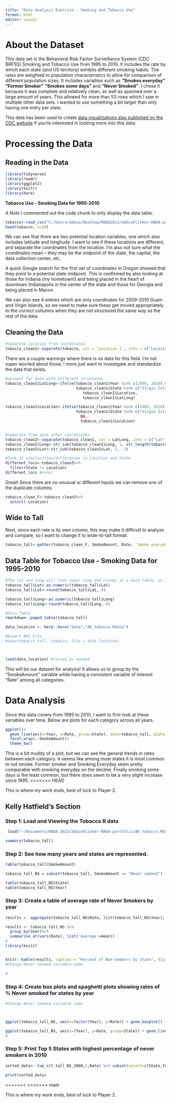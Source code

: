 ```yaml
---
title: "Data Analysis Exercise - Smoking and Tobacco Use"
format: html
editor: visual
---
```


# About the Dataset

This data set is the Behavioral Risk Factor Surveillance System (CDC BRFSS) Smoking and Tobacco Use from 1995 to 2010. It includes the rate by which each state (and US territory) exhibits different smoking habits. The rates are weighted to population characteristics to allow for comparison of different population sizes. It includes variables such as **"Smokes everyday"** **"Former Smoker"** **"Smokes some days"** and **"Never Smoked"**. I chose it because it was complete and relatively clean, as well as spanned over a large amount of years. This allowed for more than 53 rows which I saw in multiple other data sets. I wanted to use something a bit larger than only having one entry per state.

This data has been used to create [data visualizations also published on the CDC website](https://data.cdc.gov/Smoking-Tobacco-Use/2010-BRFSS-Smokes-Everyday-Map/exwk-rjkz) if you're interested in looking more into this data.

# Processing the Data

## Reading in the Data

```r
library(tidyverse)
library(readr)
library(ggplot2)
library(knitr)
library(here)
```

**Tobacco Use - Smoking Data for 1995-2010**

*A Note* I commented out the code chunk to only display the data table.

```r
tobacco<-read_csv("C:/Users/abbie/Desktop/MADA2023/abbieklinker-MADA-portfolio/data/BRFSS_Tobacco_Use_Smoking_Data_1995_2010.csv")
head(tobacco, n=10)
```

We can see that there are two potential location variables, one which also includes latitude and longitude. I want to see if these locations are different, and separate the coordinates from the location. I'm also not sure what the coordinates mean -- they may be the midpoint of the state, the capital, the data collection center, etc.

A quick Google search for the first set of coordinates in Oregon showed that they point to a potential state midpoint. This is confirmed by also looking at those for Indiana (my hometown!) and being placed in the heart of downtown Indianapolis in the center of the state and those for Georgia and being placed in Macon.

We can also see 4 entries which are only coordinates for 2009-2010 Guam and Virgin Islands, so we need to make sure these get moved appropriately to the correct collumns when they are not structured the same way as the rest of the data.

## Cleaning the Data

```r
#Separate location from coordinates
tobacco_clean1<-separate(tobacco, col = `Location 1`, into = c("Location", "LatLong"), sep = "\n")
```

There are a couple warnings where there is no data for this field. I'm not super worried about those, I more just want to investigate and standardize the data that exists.

```r
#account for data with different structures
tobacco_clean1$LatLong<-ifelse(tobacco_clean1$Year %in% c(2009, 2010) & 
                               tobacco_clean1$State %in% c("Virgin Islands", "Guam"), 
                                  tobacco_clean1$Location,
                                  tobacco_clean1$LatLong)

tobacco_clean1$Location<-ifelse(tobacco_clean1$Year %in% c(2009, 2010) & 
                               tobacco_clean1$State %in% c("Virgin Islands", "Guam"), 
                                 NA,
                                 tobacco_clean1$Location)


#separate from each other coordinates
tobacco_clean2<-separate(tobacco_clean1, col = LatLong, into = c("Lat", "Long"), sep = ",")
tobacco_clean2$Long<-str_sub(tobacco_clean2$Long, 1, str_length(tobacco_clean2$Long)-1)
tobacco_clean2$Lat<-str_sub(tobacco_clean2$Lat, 2, -2)

#look at similarities/differences in Location and State
different_locs<-tobacco_clean2%>%
  filter(State != Location) 
different_locs #none!
```

Great! Since there are no unusual or different inputs we can remove one of the duplicate columns

```r
tobacco_clean_F<-tobacco_clean2%>%
  select(-Location)
```

## Wide to Tall

Next, since each rate is its own column, this may make it difficult to analyze and compare, so I want to change it to wide-to-tall format.

```r
tobacco_tall<-gather(tobacco_clean_F, SmokeAmount, Rate, `Smoke everyday`:`Never smoked`)
```

## Data Table for Tobacco Use - Smoking Data for 1995-2010

```r

#The lat and long will look super long and clunky in a data table, so I want to round them to be pretty for presentation
tobacco_tall$Lat<-as.numeric(tobacco_tall$Lat)
tobacco_tall$Lat<-round(tobacco_tall$Lat, 4)

tobacco_tall$Long<-as.numeric(tobacco_tall$Long)
tobacco_tall$Long<-round(tobacco_tall$Long, 4)

#Data Table
rmarkdown::paged_table(tobacco_tall)

```

```r
data_location <- here::here("data","AK_tobacco.RData")

#Export RDS File
#save(tobacco_tall, tobacco, file = data_location) 



load(data_location) #reload as needed
```

This will be our dataset for analysis! It allows us to group by the "SmokeAmount" variable while having a consistent variable of interest "Rate" among all categories.

# Data Analysis

Since this data covers from 1995 to 2010, I want to first look at these variables over time. Below are plots for each category across all years.

```r
ggplot()+
  geom_line(aes(x=Year, y=Rate, group=State), data=tobacco_tall, alpha = 0.2, color = "blue")+
  facet_wrap(.~SmokeAmount)+
  theme_bw()
```

This is a bit muddy of a plot, but we can see the general trends in rates between each category. It seems like among most states it is most common to not smoke. Former smoker and Smoking Everyday seem pretty comparable with smoking everyday on the decline. Finally smoking some days is the least common, but there does seem to be a very slight increase since 1995.
<<<<<<< HEAD

This is where my work ends, best of luck to Player 2.

## Kelly Hatfield's Section

### Step 1: Load and Viewing the Tobacco R data

```r

 load("~/Documents/MADA 2023/abbieklinker-MADA-portfolio/AK_tobacco.RData")

summary(tobacco_tall)
```

### Step 2: See how many years and states are represented.

```r

table(tobacco_tall$SmokeAmount)

tobacco_tall_NS = subset(tobacco_tall, SmokeAmount == "Never smoked")

table(tobacco_tall_NS$State)
table(tobacco_tall_NS$Year)
```

### Step 3: Create a table of average rate of Never Smokers by year

```r

results <- aggregate(tobacco_tall_NS$Rate, list(tobacco_tall_NS$Year), FUN=mean)

results <- tobacco_tall_NS %>%
  group_by(Year)%>%
  summarise_at(vars(Rate), list('Average'=mean))
#
library(knitr)


knitr::kable(results, caption = "Percent of Non-Smokers by State", digits=2)
#Change Never smoked variable name

#


```

### Step 4: Create box plots and spaghetti plots showing rates of % Never smoked for states by year

```r

#Change Never smoked variable name



ggplot(tobacco_tall_NS, aes(x=factor(Year), y=Rate)) + geom_boxplot() + ylim(0,100)

ggplot(tobacco_tall_NS, aes(x=(Year), y=Rate, group=State)) + geom_line() + ylim(0,100)
#


```

### Step 5: Print Top 5 States with highest percentage of never smokers in 2010


```r


sorted_data<- top_n(t_tall_NS_2000,5,Rate) %>% subset(select=c(State,Year,Rate))
                      
print(sorted_data)

```

=======
>>>>>>> main

This is where my work ends, best of luck to Player 2.
